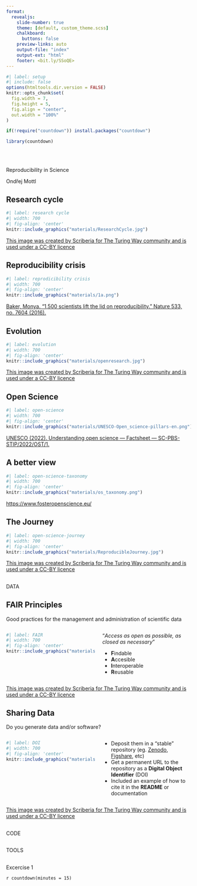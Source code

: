 ```yaml
---
format: 
  revealjs:
    slide-number: true
    theme: [default, custom_theme.scss]
    chalkboard:
      buttons: false
    preview-links: auto
    output-file: "index"
    output-ext: "html"
    footer: <bit.ly/SSoQE>
---
```


```r
#| label: setup
#| include: false
options(htmltools.dir.version = FALSE)
knitr::opts_chunk$set(
  fig.width = 7,
  fig.height = 5,
  fig.align = "center",
  out.width = "100%"
)

if(!require("countdown")) install.packages("countdown")

library(countdown)

```

## {.title}

::: r-fit-text
<br>

[Reproducibility in Science]{.bold}

:::

Ondřej Mottl

## Research cycle

```r
#| label: research cycle
#| width: 700
#| fig-align: 'center'
knitr::include_graphics("materials/ResearchCycle.jpg")
```

::: footer
[This image was created by Scriberia for The Turing Way community and is used under a CC-BY licence](https://zenodo.org/doi/10.5281/zenodo.3332807)
:::

## Reproducibility crisis

```r
#| label: reprodicibility crisis
#| width: 700
#| fig-align: 'center'
knitr::include_graphics("materials/1a.png")
```

::: footer
[Baker, Monya. "1,500 scientists lift the lid on reproducibility." Nature 533, no. 7604 (2016).](https://doi.org/10.1038/533452a)
:::

## Evolution

```r
#| label: evolution
#| width: 700
#| fig-align: 'center'
knitr::include_graphics("materials/openresearch.jpg")
```

::: footer
[This image was created by Scriberia for The Turing Way community and is used under a CC-BY licence](https://zenodo.org/doi/10.5281/zenodo.3332807)
:::

## Open Science

```r
#| label: open-science
#| width: 700
#| fig-align: 'center'
knitr::include_graphics("materials/UNESCO-Open_science-pillars-en.png")
```

::: footer
[UNESCO (2022). Understanding open science — Factsheet — SC-PBS-STIP/2022/OST/1.](https://doi.org/10.54677/UTCD9302)
:::

## A better view

```r
#| label: open-science-taxonomy
#| width: 700
#| fig-align: 'center'
knitr::include_graphics("materials/os_taxonomy.png")
```

::: footer
[https://www.fosteropenscience.eu/](https://www.fosteropenscience.eu/)
:::

## The Journey

```r
#| label: open-science-journey
#| width: 700
#| fig-align: 'center'
knitr::include_graphics("materials/ReproducibleJourney.jpg")
```

::: footer
[This image was created by Scriberia for The Turing Way community and is used under a CC-BY licence](https://zenodo.org/doi/10.5281/zenodo.3332807)
:::

## {.title}

::: r-fit-text

DATA

:::

## FAIR Principles

Good practices for the management and administration of scientific data

:::: columns
::: {.column width="50%"}

```r
#| label: FAIR
#| width: 700
#| fig-align: 'center'
knitr::include_graphics("materials/FAIRPrinciples.jpg")
```

:::

::: {.column width="50%"}

::: {.textcenter .bold .text-color-highlight-secondary}
"*Access as open as possible, as closed as necessary*"
:::

::: incremental
* [**F**]{.text-color-highlight-primary}indable 
* [**A**]{.text-color-highlight-primary}ccesible 
* [**I**]{.text-color-highlight-primary}nteroperable 
* [**R**]{.text-color-highlight-primary}eusable
:::

:::
::::

::: footer
[This image was created by Scriberia for The Turing Way community and is used under a CC-BY licence](https://zenodo.org/doi/10.5281/zenodo.3332807)
:::

## Sharing Data

Do you generate data and/or software?

:::: columns
::: {.column width="50%"}

```r
#| label: DOI
#| width: 700
#| fig-align: 'center'
knitr::include_graphics("materials/DOI.jpg")
```

:::

::: {.column width="50%"}

* Deposit them in a "stable" repository (eg. [Zenodo](https://zenodo.org/), [Figshare](https://figshare.com/), etc)
* Get a permanent URL to the repository as a [**Digital Object Identifier**]{.text-color-highlight-primary} (DOI)
* Included an example of how to cite it in the [**README**]{.text-color-highlight-secondary} or documentation

:::
::::

::: footer
[This image was created by Scriberia for The Turing Way community and is used under a CC-BY licence](https://zenodo.org/doi/10.5281/zenodo.3332807)
:::

## {.title}

::: r-fit-text

CODE

:::

## {.title}

::: r-fit-text

TOOLS

:::


## {.title}

::: r-fit-text

Excercise 1

`r countdown(minutes = 15)`

:::
